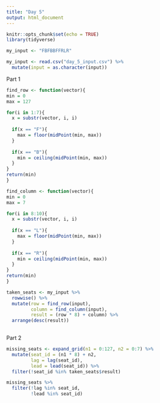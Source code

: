 ```yaml
---
title: "Day 5"
output: html_document
---
```


```r
knitr::opts_chunk$set(echo = TRUE)
library(tidyverse)
```

```r
my_input <- "FBFBBFFRLR"

my_input <- read.csv("day_5_input.csv") %>% 
  mutate(input = as.character(input))
```

Part 1
```r
find_row <- function(vector){
min = 0
max = 127

for(i in 1:7){
  x = substr(vector, i, i)
  
  if(x == "F"){
    max = floor(midPoint(min, max))
  }
  
  if(x == "B"){
    min = ceiling(midPoint(min, max))
  }
}
return(min)
}

find_column <- function(vector){
min = 0
max = 7

for(i in 8:10){
  x = substr(vector, i, i)
  
  if(x == "L"){
    max = floor(midPoint(min, max))
  }
  
  if(x == "R"){
    min = ceiling(midPoint(min, max))
  }
}
return(min)
}

taken_seats <- my_input %>% 
  rowwise() %>% 
  mutate(row = find_row(input),
         column = find_column(input),
         result = (row * 8) + column) %>% 
  arrange(desc(result))
  
```

Part 2
```r
missing_seats <- expand_grid(n1 = 0:127, n2 = 0:7) %>% 
  mutate(seat_id = (n1 * 8) + n2,
         lag = lag(seat_id),
         lead = lead(seat_id)) %>% 
  filter(!seat_id %in% taken_seats$result)

missing_seats %>% 
  filter(!lag %in% seat_id,
         !lead %in% seat_id)
```


